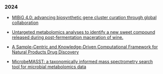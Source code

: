 ### 2024

* [MIBiG 4.0: advancing biosynthetic gene cluster curation through global collaboration](https://doi.org/10.1093/nar/gkae1115)

* [Untargeted metabolomics analyses to identify a new sweet compound released during post-fermentation maceration of wine.](https://doi.org/10.1016/j.foodchem.2024.140801_bb0005)

* [A Sample-Centric and Knowledge-Driven Computational Framework for Natural Products Drug Discovery](https://doi.org/10.1021/acscentsci.3c00800)

* [MicrobeMASST: a taxonomically informed mass spectrometry search tool for microbial metabolomics data](https://doi.org/10.1038/s41564-023-01575-9)
